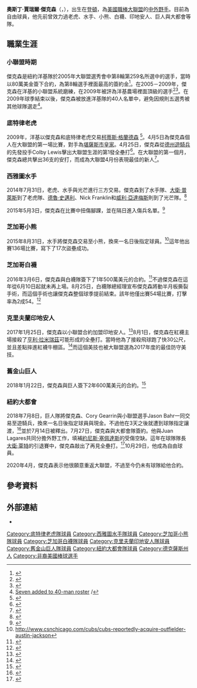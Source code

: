 {{Infobox baseball biography
|name        = 奧斯丁·傑克森<br />Austin Jackson
|image       = Austin Jackson 2017.jpg
|image_size  = 280px
|caption     = 
|position    = [[中外野手|中外野手]]
|birth_date  = {{birth date and age|1987|2|1}}
|death_date  =
|birth_place = {{USA}}[[德克薩斯州|德克薩斯州]][[登頓_(德克薩斯州)|登頓]]
|death_place =
|team        = 自由球員
|number      = 
|bats        = 右
|throws      = 右
|debutleague = 美國職棒大聯盟
|debutdate   = 4月5日
|debutyear   = 2010年
|debutteam   = 底特律老虎
|finalleague = 
|finaldate   = 
|finalyear   = 
|finalteam   = 
|statleague  = 美國職棒大聯盟
|statyear    = 2018年球季
|stat1label  = [[打擊率|打擊率]]
|stat1value  = .273
|stat2label  = [[全壘打|全壘打]]
|stat2value  = 65
|stat3label  = [[打點|打點]]
|stat3value  = 381
|stat4label  = [[盜壘|盜壘]]
|stat4value  = 114
|teams       =
* [[底特律老虎|底特律老虎]]（{{mlby|2010}}–{{mlby|2014}}）
* [[西雅圖水手|西雅圖水手]]（{{mlby|2014}}–{{mlby|2015}}）
* [[芝加哥小熊|芝加哥小熊]]（{{mlby|2015}}）
* [[芝加哥白襪|芝加哥白襪]]（{{mlby|2016}}）
* [[克里夫蘭印地安人|克里夫蘭印地安人]]（{{mlby|2017}}）
* [[舊金山巨人|舊金山巨人]]（{{mlby|2018}}）
* [[紐約大都會|紐約大都會]]（{{mlby|2018}}）
|awards      =
* 2x美聯三壘安打王（2011,2012）
}}

'''奧斯丁·賈瑞爾·傑克森'''（{{lang-en|Austin Jarriel Jackson}}，{{bd|1987年|2月1日}}），出生在[[登頓_(德克薩斯州)|登頓]]，為[[美國職棒大聯盟|美國職棒大聯盟]]的[[中外野手|中外野手]]。目前為自由球員，他先前曾效力過老虎、水手、小熊、白襪、印地安人、巨人與大都會等隊。

==職業生涯==
=== 小聯盟時期 ===
傑克森是紐約洋基隊於2005年大聯盟選秀會中第8輪第259名所選中的選手，當時以80萬美金簽下合約，為第8輪選手裡面最高的簽約金<ref name=nyt060109>{{Cite web |url=http://www.nytimes.com/2009/06/02/sports/baseball/02jackson.html |title=Austin Jackson: A Star Under Construction |access-date=2010-05-06 |archive-date=2020-09-05 |archive-url=https://web.archive.org/web/20200905142415/https://www.nytimes.com/2009/06/02/sports/baseball/02jackson.html |dead-url=no }}</ref>。在2005－2009年，傑克森在洋基的小聯盟系統磨練，在2009年被評為洋基農場裡面頂級的選手<ref>{{Cite web |url=http://www.hawaiiwinterbaseball.com/articles/detail/91Austin |title=Jackson Earning His (Pin)stripes in HWB |access-date=2010-05-06 |archive-date=2011-07-11 |archive-url=https://web.archive.org/web/20110711151818/http://www.hawaiiwinterbaseball.com/articles/detail/91Austin |dead-url=yes }}</ref><ref>{{Cite web |url=http://www.baseballamerica.com/today/prospects/rankings/organization-top-10-prospects/2009/267148.html |title=New York Yankees top 10 prospects |access-date=2010-05-06 |archive-date=2018-01-29 |archive-url=https://web.archive.org/web/20180129140500/https://www.baseballamerica.com/today/prospects/rankings/organization-top-10-prospects/2009/267148.html |dead-url=no }}</ref>。在2009年球季結束以後，傑克森被放進洋基隊的40人名單中，避免因規則五選秀被其他球隊選走<ref>[http://yankees.lhblogs.com/2009/11/20/seven-added-to-40-man-roster Seven added to 40-man roster] {{Wayback|url=http://yankees.lhblogs.com/2009/11/20/seven-added-to-40-man-roster |date=20100305031920 }}/</ref>。

===底特律老虎===
2009年，洋基以傑克森和底特律老虎交易[[柯蒂斯·格蘭德森|柯蒂斯·格蘭德森]] <ref>{{Cite web |url=http://newyork.yankees.mlb.com/news/article.jsp?ymd=20091208&content_id=7774692&vkey=news_nyy&fext=.jsp&c_id=nyy |title=Granderson joins Yanks in three-way trade |access-date=2010-05-06 |archive-date=2013-12-12 |archive-url=https://web.archive.org/web/20131212062706/http://newyork.yankees.mlb.com/news/article.jsp?ymd=20091208&content_id=7774692&vkey=news_nyy&fext=.jsp&c_id=nyy |dead-url=no }}</ref>。4月5日為傑克森個人在大聯盟的第一場比賽，對手為[[堪薩斯市皇家|堪薩斯市皇家]]。4月25日，傑克森從[[德州遊騎兵|德州遊騎兵]]的先發投手Colby Lewis擊出大聯盟生涯的第1發全壘打<ref>{{Cite web |url=http://mlb.mlb.com/news/article.jsp?ymd=20100425&content_id=9579612&vkey=news_mlb&fext=.jsp&c_id=mlb |title=Jackson jacks first home run of career |access-date=2010-05-06 |archive-date=2013-10-23 |archive-url=https://web.archive.org/web/20131023162309/http://mlb.mlb.com/news/article.jsp?ymd=20100425&content_id=9579612&vkey=news_mlb&fext=.jsp&c_id=mlb |dead-url=no }}</ref>。在大聯盟的第一個月，傑克森總共擊出36支的安打，而成為大聯盟4月份表現最佳的新人<ref>{{Cite web |url=http://detroit.tigers.mlb.com/news/article.jsp?ymd=20100504&content_id=9785236&vkey=news_det&fext=.jsp&c_id=det |title=Jackson is AL Rookie of Month for April |accessdate=2010-05-06 |archive-date=2011-06-15 |archive-url=https://web.archive.org/web/20110615103653/http://detroit.tigers.mlb.com/news/article.jsp?ymd=20100504&content_id=9785236&vkey=news_det&fext=.jsp&c_id=det |dead-url=no }}</ref>。

===西雅圖水手===
2014年7月31日，老虎、水手與光芒進行三方交易。傑克森到了水手隊、[[大衛·普萊斯|大衛·普萊斯]]到了老虎隊、[[德魯·史邁利|德魯·史邁利]]、Nick Franklin和[[威利·亞達梅斯|威利·亞達梅斯]]則到了光芒隊。<ref>{{cite web | url = http://seattle.mariners.mlb.com/news/article/sea/seattle-mariners-get-austin-jackson-from-tigers-in-david-price-deal?ymd=20140731&content_id=87302606&vkey=news_sea | title = Mariners get Jackson from Tigers in Price deal | work = [[Major_League_Baseball|MLB]] | first = Greg | last = Johns | date = July 31, 2014 | accessdate = July 31, 2014 | archive-date = 2014-08-08 | archive-url = https://web.archive.org/web/20140808055538/http://seattle.mariners.mlb.com/news/article/sea/seattle-mariners-get-austin-jackson-from-tigers-in-david-price-deal?ymd=20140731&content_id=87302606&vkey=news_sea | dead-url = no }}</ref>

2015年5月3日，傑克森在比賽中扭傷腳踝，並在隔日進入傷兵名單。<ref>{{cite web|url=https://www.si.com/mlb/2015/05/04/seattle-mariners-austin-jackson-injury-ankle-dl|title=Mariners place CF Austin Jackson (sprained ankle) on 15-day DL|work=[[Sports_Illustrated|Sports Illustrated]]|date=May 4, 2015|accessdate=May 5, 2015|archive-date=2021-04-10|archive-url=https://web.archive.org/web/20210410162501/https://www.si.com/mlb/2015/05/04/seattle-mariners-austin-jackson-injury-ankle-dl|dead-url=no}}</ref>

===芝加哥小熊===
2015年8月31日，水手將傑克森交易至小熊，換來一名日後指定球員。<ref>http://www.csnchicago.com/cubs/cubs-reportedly-acquire-outfielder-austin-jackson</ref>這年他出賽136場比賽，寫下了17次盜壘成功。
===芝加哥白襪===
2016年3月6日，傑克森與白襪隊簽下了1年500萬美元的合約。<ref>{{cite web|url=http://www.cbssports.com/mlb/eye-on-baseball/25506891/report-white-sox-sign-austin-jackson-to-one-year-5-million-deal|title=White Sox sign Austin Jackson to one-year, $5 million deal|website=CBS Sports|first=Mike|last=Axisa|date=March 6, 2016|accessdate=March 7, 2016|archive-date=2016-03-24|archive-url=https://web.archive.org/web/20160324094049/http://www.cbssports.com/mlb/eye-on-baseball/25506891/report-white-sox-sign-austin-jackson-to-one-year-5-million-deal|dead-url=no}}</ref>不過傑克森在這年從6月10日起就未再上場。8月25日，白襪隊總經理宣布傑克森將動半月板撕裂手術，而這個手術也讓傑克森整個球季提前結束。該年他僅出賽54場比賽，打擊率為2成54。<ref>{{cite web|url=http://www.csnchicago.com/chicago-white-sox/white-sox-rule-austin-jackson-matt-davidson-out-season|title=White Sox rule Austin Jackson, Matt Davidson out for season|date=August 25, 2016|publisher=|access-date=2020-06-01|archive-date=2017-08-15|archive-url=https://web.archive.org/web/20170815203259/http://www.csnchicago.com/chicago-white-sox/white-sox-rule-austin-jackson-matt-davidson-out-season|dead-url=no}}</ref>
===克里夫蘭印地安人===
2017年1月25日，傑克森以小聯盟合約加盟印地安人。<ref>{{cite web|title=Indians invite Austin Jackson to Major League camp|url=http://m.indians.mlb.com/news/article/214382428/indians-invite-austin-jackson-to-major-league-camp/|accessdate=25 January 2017|archive-date=2017-08-03|archive-url=https://web.archive.org/web/20170803005340/http://m.indians.mlb.com/news/article/214382428/indians-invite-austin-jackson-to-major-league-camp/|dead-url=no}}</ref>8月1日，傑克森在紅襪主場接殺了[[亨利·拉米瑞茲|亨利·拉米瑞茲]]可能形成的全壘打。當時他為了接殺飛球跑了快30公尺，並且差點摔進紅襪牛棚區。<ref>{{cite web|last1=Bastian|first1=Jordan|title=Austin Jackson soars over wall to take HR away|url=http://m.mlb.com/news/article/245757708/indians-austin-jackson-makes-amazing-catch/|publisher=MLB.com|accessdate=August 1, 2017|archive-date=2017-08-08|archive-url=https://web.archive.org/web/20170808031218/http://m.mlb.com/news/article/245757708/indians-austin-jackson-makes-amazing-catch/|dead-url=no}}</ref>而這個美技也被大聯盟選為2017年度的最佳防守美技。
===舊金山巨人===
2018年1月22日，傑克森與巨人簽下2年600萬美元的合約。<ref>{{cite web|last1=Haft|first1=Chris|title=Giants find center fielder, sign free agent A-Jax|url=https://www.mlb.com/giants/news/giants-sign-free-agent-austin-jackson/c-265151328|publisher=MLB.com|accessdate=January 22, 2018|archive-date=2018-02-15|archive-url=https://web.archive.org/web/20180215173224/https://www.mlb.com/giants/news/giants-sign-free-agent-austin-jackson/c-265151328|dead-url=no}}</ref>
===紐約大都會===
2018年7月8日，巨人隊將傑克森、Cory Gearrin與小聯盟選手Jason Bahr一同交易至遊騎兵，換來一名日後指定球員與現金。不過他在3天之後就遭到球隊指定讓渡，<ref>{{cite web|url=https://www.mlbtraderumors.com/2018/07/rangers-acquire-austin-jackson-cory-gearrin.html|title=Rangers Acquire Austin Jackson, Cory Gearrin; Could Trade Jackson|website=MLB Trade Rumors|access-date=2020-06-01|archive-date=2020-11-09|archive-url=https://web.archive.org/web/20201109043250/https://www.mlbtraderumors.com/2018/07/rangers-acquire-austin-jackson-cory-gearrin.html|dead-url=no}}</ref>並於7月14日被釋出。7月27日，傑克森與大都會隊簽約。他與Juan Lagares共同分擔外野工作，填補[[約尼斯·塞佩達斯|約尼斯·塞佩達斯]]的受傷空缺。這年在球隊隊長[[大衛·萊特|大衛·萊特]]的引退賽中，傑克森敲出了再見全壘打。<ref>{{cite web |title=Mets sign Austin Jackson, designate den Dekker |url=https://www.mlb.com/news/austin-jackson-signs-with-mets/c-287612078 |publisher=MLB.com |date=July 27, 2018 |access-date=2020-06-01 |archive-date=2018-07-28 |archive-url=https://web.archive.org/web/20180728112404/https://www.mlb.com/news/austin-jackson-signs-with-mets/c-287612078 |dead-url=no }}</ref>10月29日，他成為自由球員。

2020年4月，傑克森表示他很願意重返大聯盟，不過至今仍未有球隊給他合約。
==參考資料==
{{reflist|30em}}

==外部連結==
{{Commons category|Austin Jackson}}
{{baseballstats |mlb=457706 |espn=29453 |br=j/jacksau01 |fangraphs=paJ05026 |cube=J/Austin-Jackson |brm=jackso001aus}}
* {{台灣棒球維基館|Austin_Jackson}}

{{DEFAULTSORT:Jackson, Austin}}
[[Category:底特律老虎隊球員|Category:底特律老虎隊球員]]
[[Category:西雅圖水手隊球員|Category:西雅圖水手隊球員]]
[[Category:芝加哥小熊隊球員|Category:芝加哥小熊隊球員]]
[[Category:芝加哥白襪隊球員|Category:芝加哥白襪隊球員]]
[[Category:克里夫蘭印地安人隊球員|Category:克里夫蘭印地安人隊球員]]
[[Category:舊金山巨人隊球員|Category:舊金山巨人隊球員]]
[[Category:紐約大都會隊球員|Category:紐約大都會隊球員]]
[[Category:德克薩斯州人|Category:德克薩斯州人]]
[[Category:非裔美國棒球選手|Category:非裔美國棒球選手]]